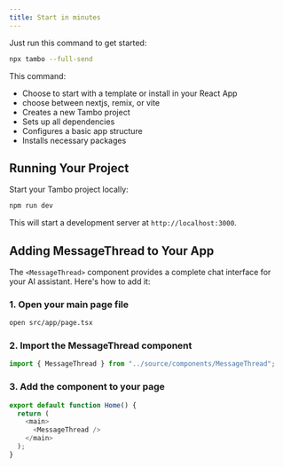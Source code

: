 ```yaml
---
title: Start in minutes
---
```


Just run this command to get started:

```bash
npx tambo --full-send
```

This command:

- Choose to start with a template or install in your React App
- choose between nextjs, remix, or vite
- Creates a new Tambo project
- Sets up all dependencies
- Configures a basic app structure
- Installs necessary packages

## Running Your Project

Start your Tambo project locally:

```bash
npm run dev
```

This will start a development server at `http://localhost:3000`.

## Adding MessageThread to Your App

The `<MessageThread>` component provides a complete chat interface for your AI assistant. Here's how to add it:

### 1. Open your main page file

```bash
open src/app/page.tsx
```

### 2. Import the MessageThread component

```typescript
import { MessageThread } from "../source/components/MessageThread";
```

### 3. Add the component to your page

```typescript title="src/app/page.tsx"
export default function Home() {
  return (
    <main>
      <MessageThread />
    </main>
  );
}
```
